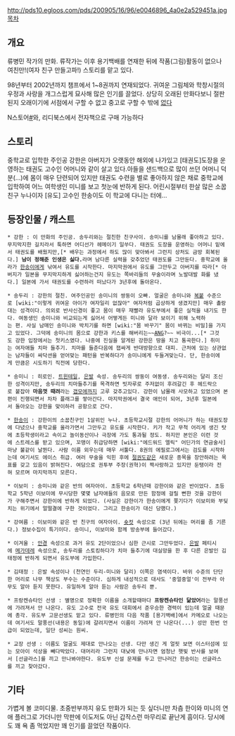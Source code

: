 http://pds10.egloos.com/pds/200905/16/96/e0046896_4a0e2a529451a.jpg
[[목차]]

== 개요 == 
류병민 작가의 만화. 류작가는 이후 용기백배를 연재한 뒤에 작품(그림)활동이 없으나 여친만!(여자 친구 만들고파!) 스토리를 맡고 있다.

98년부터 2002년까지 챔프에서 1~8권까지 연재되었다. 귀여운 그림체와 학창시절의 우정과 사랑을 개그스럽게 묘사해 많은 인기를 끌었다. 상당히 오래된 만화다보니 절판된지 오래이기에 서점에서 구할 수 없고 중고로 구할 수 밖에 [http://clien.career.co.kr/cs2/bbs/board.php?bo_table=park&wr_id=10584918 없다]

N스토어[http://nstore.naver.com/comic/detail.nhn?productNo=427808 #]와, 리디북스에서 전자책으로 구매 가능하다
== 스토리 ==
중학교로 입학한 주인공 강한은 아버지가 오랫동안 해외에 나가있고 [태권도]도장을 운영하는 태권도 고수인 어머니와 같이 살고 있다.아들을 샌드백으로 많이 쓰던 어머니 덕분(...)에 몸이 매우 단련되어 있지만 태권도 수련을 별로 좋아하지 않은 채로 중학교에 입학하여 어느 여학생인 미니를 보고 첫눈에 반하게 된다. 어린시절부터 한살 많은 소꿉친구 누나이자 [유도] 고수인 한송이도 이 학교에 다니는 터에...

== 등장인물 / 캐스트 == 
 * 강한 : 이 만화의 주인공. 송두리와는 절친한 친구사이. 송미니를 남몰래 좋아하고 있다.무지막지한 길치라서 툭하면 어디선가 헤메이기 일쑤다. 태권도 도장을 운영하는 어머니 밑에서 태권도를 배웠지만,[* 배우는 과정에서 하도 많이 맞아봐서 그런지 상처도 금방 회복된다.] '''남이 정해준 인생은 싫다.'''라며 남다른 실력을 갖추었던 태권도를 그만둔다. 중학교에 올라가 [[한송이]]에게 낚여서 유도를 시작한다. 마지막권에서 유도를 그만두고 아버지를 따라[* 아버지가 일본을 무지막지하게 싫어하는건지 유도는 쪽바리들의 무술이라며 노발대발 화를 냈다.] 일본에 가서 태권도를 수련하러 떠났다가 3년후에 돌아온다.

 * 송두리 : 강한의 절친. 여주인공인 송미니의 쌍둥이 오빠. 얼굴은 송미니와 [[복붙]] 수준으로 [wiki:"이렇게 귀여운 아이가 여자일리 없잖아" 여자처럼 곱상하게 생겼지만] 매우 촐랑대는 성격이다. 의외로 반사신경이 좋고 몸이 매우 재빨라 유도부에서 좋은 실적을 내기도 한다. 여동생인 송미니와 비교되는게 싫어서 어떻게든 미니와 달라 보이기 위해 노력하는 편. 사실 남매인 송미니와 박치기를 하면 [wiki:"몸 바꾸기" 몸이 바뀌는 비밀]을 가지고 있었다. 그덕에 송미니의 몸으로 강한과 키스를 해버리는~~[[ANG]]?~~ 비극이...[* 그것도 강한 입장에서는 첫키스였다. 나중에 진실을 알게된 강한은 땅을 치고 통곡한다.] 취미는 여자애들 치마 들추기. 치마를 들춘다음에 잽싸게 반대방향으로 대피. 근처에 있는 상관없는 남자들이 싸닥션을 얻어맞는 패턴을 반복하다가 송미니에게 두들겨맞는다. 단, 한송이에게 만큼은 시도하기 직전에 당한다.

 * 송미니 : 히로인. [[트윈테일]], [[은발]] 속성. 송두리의 쌍둥이 여동생. 송두리와는 달리 조신한 성격이지만, 송두리의 치마들추기를 목격하면 빗자루로 주저없이 후려갈긴 후 헤드락으로 붙잡아 '''마음껏 때려'''라는 [[갭모에]]까지 고루 갖추고있다. 강한이 남몰래 사모하고 있었으며 본편이 진행되면서 차차 플래그를 쌓아간다. 마지막권에서 결국 애인이 되어, 3년후 일본에서 돌아오는 강한을 맞이하러 공항으로 간다.

 * [[한송이]] : 강한이의 소꿉친구인 1살위인 누나. 초등학교시절 강한의 어머니가 하는 태권도장에 다녔으나 중학교를 올라가면서 그만두고 유도를 시작한다. 키가 작고 무척 어리게 생긴 탓에 초등학생이라고 속이고 놀이동산이나 극장에 가도 통과될 정도. 하지만 본인은 이런 것에 스트레스를 받고 있으며, 꼬맹이 취급당하면 [wiki:"에드워드 엘릭" 어딘가의 연금술사]마냥 불같이 날뛴다. 사람 이름 외우는데 매우 서툴다. 8권의 에필로그에서는 검도를 시작하는데 여기서도 에이스 취급. 여러 무술을 익힌 후에 [[절권도]]같은 새로운 종목을 창안하려는 목표를 갖고 있음이 밝혀진다. 여담으로 권투부 주장(권혁)이 짝사랑하고 있지만 둔탱이라 전혀 모르며 마지막까지 모른다.

 * 이보미 : 송미니와 같은 반의 여자아이. 초등학교 6학년때 강한이와 같은 반이었다. 초등학교 5학년 이보미에 무시당한 몇몇 남자애들의 음모로 만든 함정에 걸릴 뻔한 것을 강한이가 구해주면서 강한이에 반하게 되었다. (사실은 강한이가 한송이에게 쫒기다가 이보미와 부딪치는 위기에서 얼떨결에 구한 것이었다. 그리고 한송이가 대신 당했다.)

 * 강여름 : 이보미와 같은 반 친구의 여자아이. [[숏컷]] 속성으로 (3년 뒤에는 머리를 좀 기른다.) 정보수집이 특기이다. 송미니, 이보미와 함께 방송부에 들어갔다.

 * 이겨울 : [[안경]] 속성으로 과거 유도 2단이었으나 심한 근시로 그만두었다. [[은발]] 페티시에 [[메가데레]] 속성으로, 송두리를 스토킹하다가 치마 들추기에 대실망을 한 후 다른 은발인 김태정에 반하게 되면서 유도부에 가입한다.

 * 김태정 : 은발 속성이나 (천연인 두리-미니와 달리) 이쪽은 염색이다. 바위 수준의 단단한 머리로 나무 책상도 부수는 수준이다. 심하게 내성적으로 대사도 '중얼중얼'이 전부라 아무도 알아 듣지 못한다. 유일하게 알아 듣는 사람은 송두리 뿐.

 * 프랑켄슈타인 선생 : 별명으로 정확한 이름을 소개할때마다 '''프랑켄슈타인 닮았어'''라는 말풍선에 가려져서 안 나온다. 유도 고수로 전국 유도 대회에서 준우승한 경력이 있는데 얼굴 때문에 총각. 유도부 고문선생도 맡고 있다. 류병민의 다음 작품 [용기백배]에서 카메오로 나오는데 여기서도 말풍선(내용은 동일)에 갈려지면서 이름이 가려져 안 나온다(...) 성만 한번 언급이 되었는데, 일단 성씨는 원씨.

 * 교장 선생 : 이름도 얼굴도 제대로 안나오는 선생. 다만 생긴 게 얼핏 보면 이스터섬에 있는 모아이 석상을 빼다박았다. 대머리라 그런지 대낮에 만나자면 엄청난 햇빛 반사를 보여서 [선글라스]를 끼고 만나봐야한다. 유도부 신설 문제를 두고 만나러간 한송이는 선글라스를 끼고 찾아갔다.

== 기타 == 
가볍게 볼 코미디물. 초중반부까지 유도 만화가 되는 듯 싶더니만 차츰 한이와 미니의 연애 플러그로 가더니만 막판에 이도저도 아닌 갑작스런 마무리로 끝난게 흠이다. 당시에도 꽤 욕 좀 먹었지만 꽤 인기를 끌었던 작품이다.
